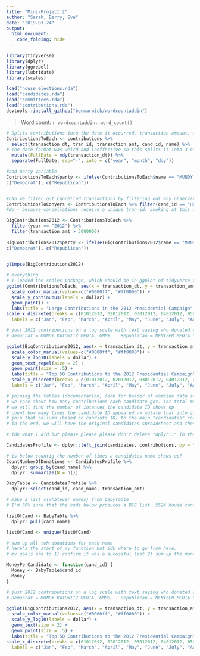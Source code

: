 ```yaml
---
title: "Mini-Project 2"
author: "Sarah, Berry, Eva"
date: "2019-03-24"
output: 
  html_document:
    code_folding: hide
---
```



```r
library(tidyverse)
library(dplyr)
library(ggrepel)
library(lubridate)
library(scales)
```

```r
load("house_elections.rda")
load("candidates.rda")
load("committees.rda")
load("contributions.rda")
devtools::install_github("benmarwick/wordcountaddin")
```

> Word count: `r wordcountaddin::word_count()`

```r

# Splits contributions into the date it occurred, transaction amount, and the the recipient's ID
ContributionsToEach <- contributions %>%
  select(transaction_dt, tran_id, transaction_amt, cand_id, name) %>%
# The date format was weird and ineffective so this splits it into 3 columns, for year, month, and day. I used "lubridate" which should be part of tidyverse
  mutate(FullDate = mdy(transaction_dt)) %>%
  separate(FullDate, sep="-", into = c("year", "month", "day"))

#add party variable
ContributionsToEach$party <- ifelse(ContributionsToEach$name == "MUNDY KATOWITZ MEDIA, INC.," | ContributionsToEach$name == "GMMB", 
c("Democrat"), c("Republican"))


#Can we filter out cancelled transactions by filtering out any observation that has a non-unique tran_id? Let's look at contributions for one candidate who had a lot of cancelled donations:
ContributionsToConyers <- ContributionsToEach %>% filter(cand_id == "H6MI01028")
#No - because cancellations receive a unique tran_id. Looking at this dataset, there are many cases where I can't figure out which positive transaction each negative one is cancelling, because there is nothing linking them.  

BigContributions2012 <- ContributionsToEach %>%
  filter(year == "2012") %>%
  filter(transaction_amt > 3000000) 
  
BigContributions2012$party <- ifelse(BigContributions2012$name == "MUNDY KATOWITZ MEDIA, INC.," | BigContributions2012$name == "GMMB", 
c("Democrat"), c("Republican"))
    

glimpse(BigContributions2012)
```

```r
# everything
# I loaded the scales package, which should be in ggplot of tidyverse to make the transaction amount be in dollars and not exponents
ggplot(ContributionsToEach, aes(x = transaction_dt, y = transaction_amt, color = party)) + 
  scale_color_manual(values=c("#0000ff", "#ff0000")) +
  scale_y_continuous(labels = dollar) +
  geom_point() +
  labs(title = "Large Contributions in the 2012 Presidential Campaign", y = "transaction amount", x = "transaction date") +
scale_x_discrete(breaks = c(01012012, 02012012, 03012012, 04012012, 05012012, 06012012, 07012012, 08012012, 09012012, 10012012, 11012012, 12012012, 12312012),
  labels = c("Jan", "Feb", "March", "April", "May", "June", "July", "Aug", "Sept", "Oct", "Nov", "Dec", " ")) 
```


```r

# just 2012 contributions on a log scale with text saying who donated each big donation.
# Democrat = MUNDY KATOWITZ MEDIA, GMMB, . Republican = MENTZER MEDIA SERVICES,CROSSROADS MEDIA, NATIONAL MEDIA RESEARCH PLANNING(?), AMERICAN RAMBLER PRODUCTIONS,

ggplot(BigContributions2012, aes(x = transaction_dt, y = transaction_amt, label = name, color = party)) +
  scale_color_manual(values=c("#0000ff", "#ff0000")) +
  scale_y_log10(labels = dollar) +
  geom_text_repel(size = 2) +
  geom_point(size = .5) +
  labs(title = "Top 50 Contributions to the 2012 Presidential Campaign", x = "transaction date", y = "transaction amount") +
  scale_x_discrete(breaks = c(01012012, 02012012, 03012012, 04012012, 05012012, 06012012, 07012012, 08012012, 09012012, 10012012, 11012012, 12012012),
  labels = c("Jan", "Feb", "March", "April", "May", "June", "July", "Aug", "Sept", "Oct", "Nov", "Dec")) 
```

```r
# joining the tables (documentation; look for header of combine data sets at https://www.rstudio.com/wp-content/uploads/2015/02/data-wrangling-cheatsheet.pdf)
# we care about how many contributions each candidate got. (or total money they got?)
# we will find the number of intances the candidate ID shows up
# count how many times the candidate ID appeared -> mutate that into a new collumn
# join that collumn (based on candiate ID) to the main "candidates" column
# in the end, we will have the original candidates spreadsheet and then two extra columns of number of individual contributions and total money donated to each candidate

# idk what I did but please please please don't delete "dplyr::" in these. It seems redundant but it's the only way it worked.

CandidatesProfile <- dplyr::left_join(candidates, contributions, by = "cand_id")

# is below countig the number of times a candidates name shows up?
CountNumberOfDonations <- CandidatesProfile %>%
  dplyr::group_by(cand_name) %>%
  dplyr::summarize(N = n())

BabyTable <- CandidatesProfile %>%
  dplyr::select(cand_id, cand_name, transaction_amt)

# make a list c(whatever names) from babytable
# I'm 50% sure that the code below produces a BIG list. 5524 house canidates seems about right

listOfCand <- BabyTable %>%
  dplyr::pull(cand_name)

listOfCand <- unique(listOfCand)

# sum up all teh donations for each name
# here's the start of my function but idk where to go from here.
# my goals are to 1) confirm it was a sucessful list 2) sum up the money per candidate using the list

MoneyPerCandidate <- function(cand_id) {
  Money <- BabyTable$cand_id
  Money
}

```


```r

# just 2012 contributions on a log scale with text saying who donated each big donation.
# Democrat = MUNDY KATOWITZ MEDIA, GMMB, . Republican = MENTZER MEDIA SERVICES,CROSSROADS MEDIA, NATIONAL MEDIA RESEARCH PLANNING(?), AMERICAN RAMBLER PRODUCTIONS,

ggplot(BigContributions2012, aes(x = transaction_dt, y = transaction_amt, label = name, color = party)) +
  scale_color_manual(values=c("#0000ff", "#ff0000")) +
  scale_y_log10(labels = dollar) +
  geom_text(size = 2) +
  geom_point(size = .5) +
  labs(title = "Top 50 Contributions to the 2012 Presidential Campaign", x = "transaction date", y = "transaction amount") +
scale_x_discrete(breaks = c(01012012, 02012012, 03012012, 04012012, 05012012, 06012012, 07012012, 08012012, 09012012, 10012012, 11012012, 12012012),
  labels = c("Jan", "Feb", "March", "April", "May", "June", "July", "Aug", "Sept", "Oct", "Nov", "Dec"))

```

